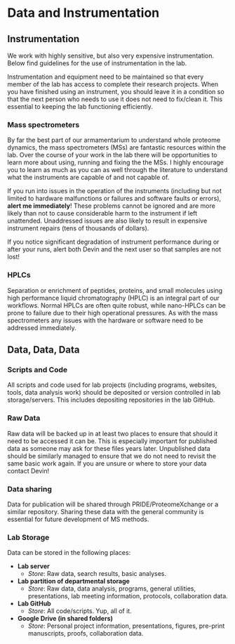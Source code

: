 # Data and Instrumentation {#data}

## Instrumentation

We work with highly sensitive, but also very expensive instrumentation. Below find guidelines for the use of instrumentation in the lab.

Instrumentation and equipment need to be maintained so that every member of the lab has access to complete their research projects. When you have finished using an instrument, you should leave it in a condition so that the next person who needs to use it does not need to fix/clean it. This essential to keeping the lab functioning efficiently.

### Mass spectrometers

By far the best part of our armamentarium to understand whole proteome dynamics, the mass spectrometers (MSs) are fantastic resources within the lab. Over the course of your work in the lab there will be opportunities to learn more about using, running and fixing the the MSs. I highly encourage you to learn as much as you can as well through the literature to understand what the instruments are capable of and not capable of.

If you run into issues in the operation of the instruments (including but not limited to hardware malfunctions or failures and software faults or errors), **alert me immediately**! These problems cannot be ignored and are more likely than not to cause considerable harm to the instrument if left unattended. Unaddressed issues are also likely to result in expensive instrument repairs (tens of thousands of dollars).

If you notice significant degradation of instrument performance during or after your runs, alert both Devin and the next user so that samples are not lost!

### HPLCs

Separation or enrichment of peptides, proteins, and small molecules using high performance liquid chromatography (HPLC) is an integral part of our workflows. Normal HPLCs are often quite robust, while nano-HPLCs can be prone to failure due to their high operational pressures. As with the mass spectrometers any issues with the hardware or software need to be addressed immediately.

## Data, Data, Data

### Scripts and Code

All scripts and code used for lab projects (including programs, websites, tools, data analysis work) should be deposited or version controlled in lab storage/servers. This includes depositing repositories in the lab GitHub. 

### Raw Data

Raw data will be backed up in at least two places to ensure that should it need to be accessed it can be. This is especially important for published data as someone may ask for these files years later. Unpublished data should be similarly managed to ensure that we do not need to revisit the same basic work again. If you are unsure or where to store your data contact Devin!

### Data sharing

Data for publication will be shared through PRIDE/ProteomeXchange or a similar repository. Sharing these data with the general community is essential for future development of MS methods.

### Lab Storage

Data can be stored in the following places:

* **Lab server**
  + *Store*: Raw data, search results, basic analyses.
* **Lab partition of departmental storage**
  + *Store*: Raw data, data analysis, programs, general utilities, presentations, lab meeting information, protocols, collaboration data.
* **Lab GitHub**
  + *Store*: All code/scripts. Yup, all of it.
* **Google Drive (in shared folders)**
  + *Store*: Personal project information, presentations, figures, pre-print manuscripts, proofs, collaboration data.


